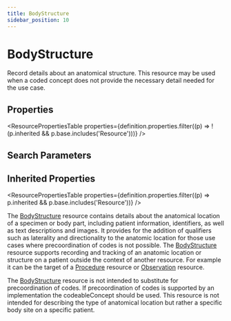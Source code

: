 ```yaml
---
title: BodyStructure
sidebar_position: 10
---
```



# BodyStructure

Record details about an anatomical structure. This resource may be used when a coded concept does not provide the necessary detail needed for the use case.

<Tabs queryString="section">
<TabItem value="schema" label="Schema" default>

## Properties

<ResourcePropertiesTable
  properties={definition.properties.filter((p) => !(p.inherited && p.base.includes('Resource')))}
/>

## Search Parameters

<SearchParamsTable searchParams={definition.searchParameters} />

## Inherited Properties

<ResourcePropertiesTable properties={definition.properties.filter((p) => p.inherited && p.base.includes('Resource'))} />

</TabItem>
  <TabItem value="usage" label="Usage">
    <div> <a name="scope"></a>  <p>  The <a href="/docs/api/fhir/resources/bodystructure">BodyStructure</a> resource contains details about the anatomical location of a specimen or body part, including patient information, identifiers, as well as text descriptions and images.  It provides for the addition of qualifiers such as laterality and directionality to the anatomic location for those use cases where precoordination of codes is not possible.  The <a href="/docs/api/fhir/resources/bodystructure">BodyStructure</a> resource supports recording and tracking of an anatomic location or structure on a patient outside the context of another resource.  For example it can be the target of a <a href="/docs/api/fhir/resources/procedure">Procedure</a> resource or <a href="/docs/api/fhir/resources/observation">Observation</a> resource. </p> </div>
    </TabItem>
  <TabItem value="relationships" label="Relationships">
    <div> <a name="bnr"></a>  <p> The <a href="/docs/api/fhir/resources/bodystructure">BodyStructure</a> resource is not intended to substitute for precoordination of codes.  If precoordination of codes is  supported by an implementation the codeableConcept should be used.  This resource is not intended for describing the type of anatomical location but rather a specific body site on a specific patient. </p> </div>
    </TabItem>


</Tabs>
